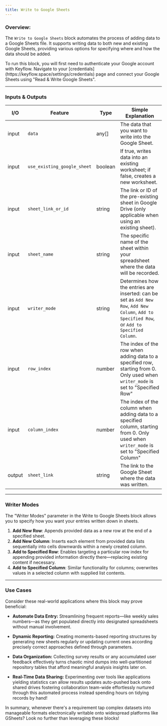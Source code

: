 ```yaml
---
title: Write to Google Sheets
---
```


### **Overview:**

The `Write to Google Sheets` block automates the process of adding data to a Google Sheets file. It supports writing data to both new and existing Google Sheets, providing various options for specifying where and how the data should be added.

<Note>
  To run this block, you will first need to authenticate your Google account
  with Keyflow. Navigate to your
  [credentials](https://keyflow.space/settings/credentials) page and connect
  your Google Sheets using "Read & Write Google Sheets".
</Note>

---

### Inputs & Outputs

| I/O    | Feature                     | Type    | Simple Explanation                                                                                                                            |
| ------ | --------------------------- | ------- | --------------------------------------------------------------------------------------------------------------------------------------------- |
| input  | `data`                      | any[]   | The data that you want to write into the Google Sheet.                                                                                        |
| input  | `use_existing_google_sheet` | boolean | If true, writes data into an existing worksheet; if false, creates a new worksheet.                                                           |
| input  | `sheet_link_or_id`          | string  | The link or ID of the pre-existing sheet in Google Drive (only applicable when using an existing sheet).                                      |
| input  | `sheet_name`                | string  | The specific name of the sheet within your spreadsheet where the data will be recorded.                                                       |
| input  | `writer_mode`               | string  | Determines how the entries are inserted: can be set as `Add New Row`, `Add New Column`, `Add to Specified Row`, or `Add to Specified Column`. |
| input  | `row_index`                 | number  | The index of the row when adding data to a specified row, starting from 0. Only used when `writer_mode` is set to "Specified Row"             |
| input  | `column_index`              | number  | The index of the column when adding data to a specified column, starting from 0. Only used when `writer_mode` is set to "Specified Column"    |
| output | `sheet_link`                | string  | The link to the Google Sheet where the data was written.                                                                                      |

---

### Writer Modes

The "Writer Modes" parameter in the Write to Google Sheets block allows you to specify how you want your entries written down in sheets.

1. **Add New Row**: Appends provided data as a new row at the end of a specified sheet.
2. **Add New Column**: Inserts each element from provided data lists sequentially into cells downwards within a newly created column.
3. **Add to Specified Row**: Enables targeting a particular row index for appending provided information directly there—replacing existing content if necessary.
4. **Add to Specified Column**: Similar functionality for columns; overwrites values in a selected column with supplied list contents.

---

### Use Cases

Consider these real-world applications where this block may prove beneficial:

- **Automate Data Entry:** Streamlining frequent reports—like weekly sales numbers—as they get populated directly into designated spreadsheets without manual involvement.
- **Dynamic Reporting:** Creating moments-based reporting structures by generating new sheets regularly or updating current ones according precisely correct approaches defined through parameters.

- **Data Organization:** Collecting survey results or any accumulated user feedback effectively turns chaotic mind dumps into well-partitioned repository tables that afford meaningful analysis insights later on.

- **Real-Time Data Sharing:** Experimenting over tools like applications yielding statistics can allow results updates auto-pushed back onto shared drives fostering collaboration team-wide effortlessly nurtured through this automated process instead spending hours on tidying records by hand!

In summary, whenever there's a requirement tap complex datasets into manageable formats electronically writable onto widespread platforms like GSheets? Look no further than leveraging these blocks!

